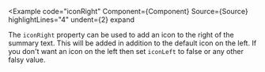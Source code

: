 
<Example
  code="iconRight"
  Component={Component}
  Source={Source}
  highlightLines="4"
  undent={2}
  expand
>
  The `iconRight` property can be used to add an icon to the right of the
  summary text.  This will be added in addition to the default icon on the
  left.  If you don't want an icon on the left then set `iconLeft` to false
  or any other falsy value.
</Example>
